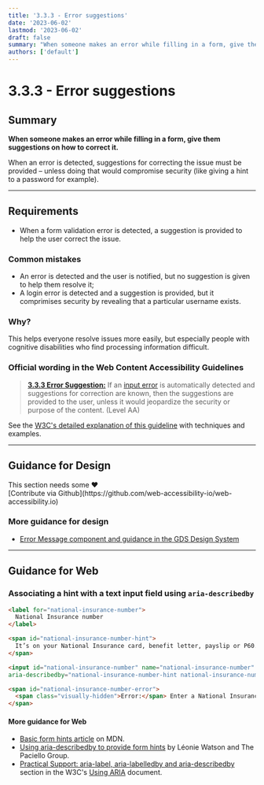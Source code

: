 ```yaml
---
title: '3.3.3 - Error suggestions'
date: '2023-06-02'
lastmod: '2023-06-02'
draft: false
summary: "When someone makes an error while filling in a form, give them suggestions on how to correct it."
authors: ['default']
---
```


# 3.3.3 - Error suggestions

## Summary

**When someone makes an error while filling in a form, give them suggestions on how to correct it.**

When an error is detected, suggestions for correcting the issue must be provided – unless doing that would compromise security (like giving a hint to a password for example).

---

## Requirements

* When a form validation error is detected, a suggestion is provided to help the user correct the issue.

### Common mistakes

* An error is detected and the user is notified, but no suggestion is given to help them resolve it;
* A login error is detected and a suggestion is provided, but it comprimises security by revealing that a particular username exists.

### Why?

This helps everyone resolve issues more easily, but especially people with cognitive disabilities who find processing information difficult.

### Official wording in the Web Content Accessibility Guidelines

> [**3.3.3 Error Suggestion:**](https://www.w3.org/TR/UNDERSTANDING-WCAG20/minimize-error-suggestions.html) If an [input error](https://www.w3.org/TR/UNDERSTANDING-WCAG20/minimize-error-suggestions.html#input-errordef) is automatically detected and suggestions for correction are known, then the suggestions are provided to the user, unless it would jeopardize the security or purpose of the content. (Level AA)

See the [W3C's detailed explanation of this guideline](https://www.w3.org/TR/UNDERSTANDING-WCAG20/minimize-error-suggestions.html) with techniques and examples.

---

## Guidance for Design

<Callout type="warning">
This section needs some <span role="img" aria-label="love emoji">❤️</span><br/>[Contribute via Github](https://github.com/web-accessibility-io/web-accessibility.io)
</Callout>

### More guidance for design

* [Error Message component and guidance in the GDS Design System](https://design-system.service.gov.uk/components/error-message/)

---

## Guidance for Web

### Associating a hint with a text input field using `aria-describedby`

```html
<label for="national-insurance-number">
  National Insurance number
</label>

<span id="national-insurance-number-hint">
  It’s on your National Insurance card, benefit letter, payslip or P60. For example, ‘QQ 12 34 56 C’.
</span>

<input id="national-insurance-number" name="national-insurance-number" type="text"
aria-describedby="national-insurance-number-hint national-insurance-number-error">

<span id="national-insurance-number-error">
  <span class="visually-hidden">Error:</span> Enter a National Insurance number in the correct format
</span>
```

#### More guidance for Web

* [Basic form hints article](https://developer.mozilla.org/en-US/docs/Web/Accessibility/ARIA/forms/Basic_form_hints) on MDN.
* [Using aria-describedby to provide form hints](https://www.paciellogroup.com/blog/2014/12/using-aria-describedby-to-provide-helpful-form-hints/) by Léonie Watson and The Paciello Group.
* [Practical Support: aria-label, aria-labelledby and aria-describedby](https://www.w3.org/TR/using-aria/#practical-support-aria-label-aria-labelledby-and-aria-describedby) section in the W3C's [Using ARIA](https://www.w3.org/TR/using-aria/) document.

